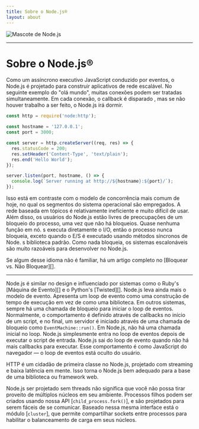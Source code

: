 ```yaml
---
title: Sobre o Node.js®️
layout: about
---
```


<div className="meu-4 items-centro de justify-centro flex">
  <img
    alt="Mascote de Node.js"
    src="/static/images/node-mascot.svg"
    className="w-[100px]"
  />
</div>

---

# Sobre o Node.js®️

Como um assíncrono executivo JavaScript conduzido por eventos, o Node.js é projetado para construir aplicativos de rede
escalável. No seguinte exemplo do "olá mundo", muitas conexões
podem ser tratadas simultaneamente. Em cada conexão, o callback é disparado
, mas se não houver trabalho a ser feito, o Node.js irá dormir.

```js
const http = require('node:http');

const hostname = '127.0.0.1';
const port = 3000;

const server = http.createServer((req, res) => {
  res.statusCode = 200;
  res.setHeader('Content-Type', 'text/plain');
  res.end('Hello World');
});

server.listen(port, hostname, () => {
  console.log(`Server running at http://${hostname}:${port}/`);
});
```

Isso está em contraste com o modelo de concorrência mais comum de hoje, no qual os segmentos do sistema operacional
são empregados. A rede baseada em tópicos é relativamente ineficiente e muito
difícil de usar. Além disso, os usuários do Node.js estão livres de preocupações de um bloqueio
do processo, uma vez que não há bloqueios. Quase nenhuma função em
nó. s executa diretamente o I/O, então o processo nunca bloqueia, exceto quando o E/S é executado usando
métodos síncronos de Node. s biblioteca padrão. Como nada bloqueia, os sistemas escalonáveis são muito
razoáveis para desenvolver no Node.js.

Se algum desse idioma não é familiar, há um artigo completo no
\[Bloquear vs. Não Bloquear]\[].

---

Node.js é similar no design e influenciado por sistemas como o Ruby's
\[Máquina de Evento]\[] e o Python's \[Twisted]\[]. Node.js leva ainda mais o modelo de evento.
Apresenta um loop de evento como uma construção de tempo de execução em vez de como uma biblioteca. Em outros sistemas,
sempre há uma chamada de bloqueio para iniciar o loop de eventos.
Normalmente, o comportamento é definido através de callbacks no início de um script, e
no final, um servidor é iniciado através de uma chamada de bloqueio como `EventMachine::run()`.
Em Node.js, não há uma chamada inicial no loop. Node.js simplesmente entra no loop de eventos depois de executar o script de entrada. Node.js
sai do loop de evento quando não há mais callbacks para executar. Esse comportamento
é como JavaScript do navegador — o loop de eventos está oculto do usuário.

HTTP é um cidadão de primeira classe no Node.js, projetado com streaming e baixa latência em mente. Isso torna o Node.js bem adequado para a base de uma biblioteca ou framework web.

Node.js ser projetado sem threads não significa que você não possa tirar proveito de múltiplos núcleos em seu ambiente. Processos filhos podem ser criados usando nossa API \[`child_process.fork()`], e são projetados para serem fáceis de se comunicar. Baseado nessa mesma interface está o módulo \[`cluster`], que permite compartilhar sockets entre processos para habilitar o balanceamento de carga em seus núcleos.

[bloqueando vs. não-bloqueando]: /learn/asynchronous-work/overview-of-blocking-vs-non-block
[`processo_filho.fork()`]: https://nodejs.org/api/child_process.html
[`agrupamento`]: https://nodejs.org/api/cluster.html
[máquina do evento]: https://github.com/eventmachine/eventmachine
[torcido]: https://twistedmatrix.com/trac/
